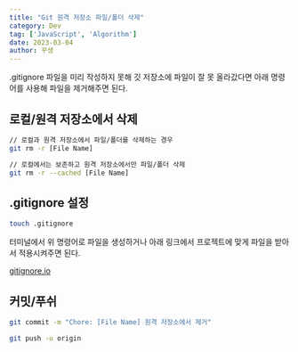 ```yaml
---
title: "Git 원격 저장소 파일/폴더 삭제"
category: Dev
tag: ['JavaScript', 'Algorithm']
date: 2023-03-04
author: 꾸생
---
```


.gitignore 파일을 미리 작성하지 못해 깃 저장소에 파일이 잘 못 올라갔다면 아래 명령어를 사용해 파일을 제거해주면 된다.

## 로컬/원격 저장소에서 삭제

```bash
// 로컬과 원격 저장소에서 파일/폴더를 삭제하는 경우
git rm -r [File Name]

// 로컬에서는 보존하고 원격 저장소에서만 파일/폴더 삭제
git rm -r --cached [File Name]
```

## .gitignore 설정

```bash
touch .gitignore
```

터미널에서 위 명령어로 파일을 생성하거나 아래 링크에서 프로젝트에 맞게 파일을 받아서 적용시켜주면 된다.

[gitignore.io](https://www.toptal.com/developers/gitignore)

## 커밋/푸쉬

```bash
git commit -m "Chore: [File Name] 원격 저장소에서 제거"

git push -u origin
```
